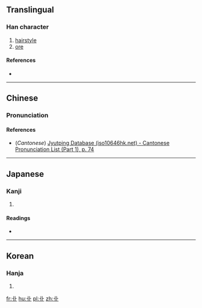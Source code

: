 ==Translingual==

===Han character===
{{Han char|rn=25|rad=卜|as=02|sn=4|four=|canj=LMY}}

# [[hairstyle]]
# [[ore]]

====References====
* {{Han ref|kx=0157.270|dkj=02777|dj=0361.160|hdz=10092.020|uh=535D|ud=21341}}

----

==Chinese==
{{zh-forms}}

===Pronunciation===
{{zh-pron
|m=kuàng
|c=gwaan3,kong3,kwong3
|mc=
|oc=
|ma=
|cat=n
}}

====References====
*(''Cantonese'') [http://www.iso10646hk.net/jp/document/download.jsp Jyutping Database (iso10646hk.net) - Cantonese Pronunciation List (Part 1), p. 74]

----

==Japanese==

===Kanji===
{{ja-kanji|grade=|rs=卜02}}

# {{defn|lang=ja|sort=卜02}}

====Readings====
* {{ja-readings|on=[[かん]] (kan), [[こう]] (kō), [[おう]] (ō)|kun=[[あげまき]] (agemaki), [[いとけない]] (itokenai), [[あらがね]] (aragane)}}

----

==Korean==

===Hanja===
{{ko-hanja|hangeul=[[관]], [[굉]], [[항]]|rv=gwan, goeng, hang|mr=kwan, koeng, hang}}

# {{defn|lang=ko|sort=卜02}}

[[fr:卝]]
[[hu:卝]]
[[pl:卝]]
[[zh:卝]]
